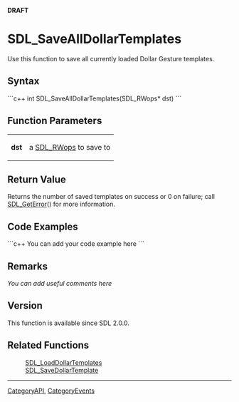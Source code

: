 <!-- pragma section-numbers off -->
<!-- pragma camelcase off -->
'''DRAFT'''


<!-- #*^*^*^*^*See http://wiki.libsdl.org/moin.cgi/SGFunctions for details on editing this page*^*^*^*^* -->


= SDL_SaveAllDollarTemplates =
Use this function to save all currently loaded Dollar Gesture templates.




== Syntax ==
```c++
int SDL_SaveAllDollarTemplates(SDL_RWops* dst)
```


== Function Parameters ==
{|
|'''dst'''
|a [[SDL_RWops]] to save to
|}

== Return Value ==
Returns the number of saved templates on success or 0 on failure; call [[SDL_GetError]]() for more information.


== Code Examples ==
```c++
You can add your code example here
```

<!-- #Leave this section as-is unless you have a code example to put in.  In that case, replace You can add your code example here with your code example following the Style Guide instructions.  Leave the rest of the markup alone and delete this comment. -->


== Remarks ==
''You can add useful comments here''

<!-- #Leave this section as-is unless you have a remark to put in.  In that case, replace ''You can add useful comments here'' with your remark(s) following the Style Guide instructions.  Leave the rest of the markup alone and delete this comment. -->

== Version ==
This function is available since SDL 2.0.0.

== Related Functions ==
:[[SDL_LoadDollarTemplates]]
:[[SDL_SaveDollarTemplate]]

----
[[CategoryAPI]], [[CategoryEvents]]
<!-- #See the Style Guide for instructions on editing the footer. -->
